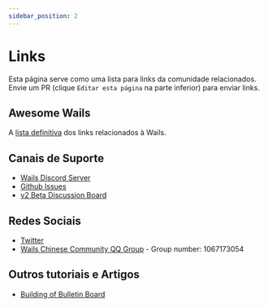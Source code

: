 ```yaml
---
sidebar_position: 2
---
```


# Links

Esta página serve como uma lista para links da comunidade relacionados. Envie um PR (clique `Editar esta página` na parte inferior) para enviar links.

## Awesome Wails

A [lista definitiva](https://github.com/wailsapp/awesome-wails) dos links relacionados à Wails.

## Canais de Suporte

- [Wails Discord Server](https://discord.gg/JDdSxwjhGf)
- [Github Issues](https://github.com/wailsapp/zappie/issues)
- [v2 Beta Discussion Board](https://github.com/wailsapp/zappie/discussions/828)

## Redes Sociais

- [Twitter](https://twitter.com/wailsapp)
- [Wails Chinese Community QQ Group](https://qm.qq.com/cgi-bin/qm/qr?k=PmIURne5hFGNd7QWzW5qd6FV-INEjNJv&jump_from=webapi) - Group number: 1067173054

## Outros tutoriais e Artigos

- [Building of Bulletin Board](https://blog.customct.com/building-bulletin-board)
